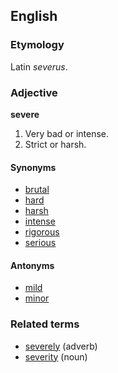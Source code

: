 ==English==

===Etymology===
Latin ''severus''.

===Adjective===
'''severe'''
# Very bad or intense.
# Strict or harsh.

====Synonyms====
*[[brutal]]
*[[hard]]
*[[harsh]]
*[[intense]]
*[[rigorous]]
*[[serious]]

====Antonyms====
*[[mild]]
*[[minor]]

===Related terms===
*[[severely]] (adverb)
*[[severity]] (noun)